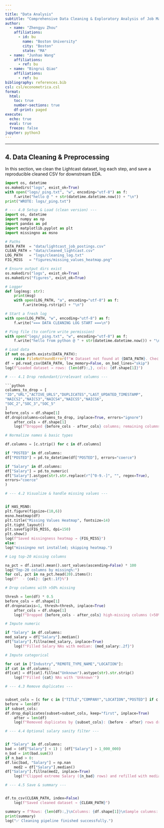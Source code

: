 ```yaml
---
---
title: "Data Analysis"
subtitle: "Comprehensive Data Cleaning & Exploratory Analysis of Job Market Trends"
author:
  - name: "Zhengyu Zhou"
    affiliations:
      - id: bu
        name: "Boston University"
        city: "Boston"
        state: "MA"
  - name: "Junhao Wang"
    affiliations:
      - ref: bu
  - name: "Bingrui Qiao"
    affiliations:
      - ref: bu
bibliography: references.bib
csl: csl/econometrica.csl
format:
  html:
    toc: true
    number-sections: true
    df-print: paged
execute:
  echo: true
  eval: true
  freeze: false
jupyter: python3
---
```




---

## 4. Data Cleaning & Preprocessing

In this section, we clean the Lightcast dataset, log each step, and save a reproducible cleaned CSV for downstream EDA.
```python
import os, datetime
os.makedirs("logs", exist_ok=True)
with open("logs/_ping.txt", "w", encoding="utf-8") as f:
    f.write("hello @ " + str(datetime.datetime.now()) + "\n")
print("WROTE: logs/_ping.txt")
```

```python
# --- 4.0 Setup & Load (clean version) ---
import os, datetime
import numpy as np
import pandas as pd
import matplotlib.pyplot as plt
import missingno as msno

# Paths
DATA_PATH  = "data/lightcast_job_postings.csv"
CLEAN_PATH = "data/cleaned_lightcast.csv"
LOG_PATH   = "logs/cleaning_log.txt"
FIG_MISS   = "figures/missing_values_heatmap.png"

# Ensure output dirs exist
os.makedirs("logs", exist_ok=True)
os.makedirs("figures", exist_ok=True)

# Logger
def log(msg: str):
    print(msg)
    with open(LOG_PATH, "a", encoding="utf-8") as f:
        f.write(msg.rstrip() + "\n")

# Start a fresh log
with open(LOG_PATH, "w", encoding="utf-8") as f:
    f.write("=== DATA CLEANING LOG START ===\n")

# Ping file (to confirm write permission)
with open("logs/_ping.txt", "w", encoding="utf-8") as f:
    f.write("hello from python @ " + str(datetime.datetime.now()) + "\n")

# Load data
if not os.path.exists(DATA_PATH):
    raise FileNotFoundError(f"❌ Dataset not found at {DATA_PATH}. Check path & working dir.")
df = pd.read_csv(DATA_PATH, low_memory=False, on_bad_lines="skip")
log(f"Loaded dataset → rows: {len(df):,}, cols: {df.shape[1]}")
```


```python
# --- 4.1 Drop redundant/irrelevant columns ---

```python
columns_to_drop = [
"ID","URL","ACTIVE_URLS","DUPLICATES","LAST_UPDATED_TIMESTAMP",
"NAICS2","NAICS3","NAICS4","NAICS5","NAICS6",
"SOC_2","SOC_3","SOC_5"
]
before_cols = df.shape[1]
df.drop(columns=columns_to_drop, inplace=True, errors="ignore")
    after_cols = df.shape[1]
    log(f"Dropped {before_cols - after_cols} columns; remaining columns: {after_cols}")

# Normalize names & basic types

df.columns = [c.strip() for c in df.columns]

if "POSTED" in df.columns:
df["POSTED"] = pd.to_datetime(df["POSTED"], errors="coerce")

if "Salary" in df.columns:
df["Salary"] = pd.to_numeric(
df["Salary"].astype(str).str.replace(r"[^0-9.-]", "", regex=True),
errors="coerce"
)
```

```python
# --- 4.2 Visualize & handle missing values ---


if HAS_MSNO:
plt.figure(figsize=(10,6))
msno.heatmap(df)
plt.title("Missing Values Heatmap", fontsize=14)
plt.tight_layout()
plt.savefig(FIG_MISS, dpi=150)
plt.show()
log(f"Saved missingness heatmap → {FIG_MISS}")
else:
log("missingno not installed; skipping heatmap.")

# Log top-20 missing columns

na_pct = df.isna().mean().sort_values(ascending=False) * 100
log("Top-20 columns by missing%:")
for col, pct in na_pct.head(20).items():
log(f"  - {col}: {pct:.1f}%")

# Drop columns with >50% missing

thresh = len(df) * 0.5
before_cols = df.shape[1]
df.dropna(axis=1, thresh=thresh, inplace=True)
    after_cols = df.shape[1]
    log(f"Dropped {before_cols - after_cols} high-missing columns (>50%). Remaining: {after_cols}")

# Impute numeric

if "Salary" in df.columns:
med_salary = df["Salary"].median()
df["Salary"].fillna(med_salary, inplace=True)
    log(f"Filled Salary NAs with median: {med_salary:.2f}")

# Impute categorical

for cat in ["Industry","REMOTE_TYPE_NAME","LOCATION"]:
if cat in df.columns:
df[cat] = df[cat].fillna("Unknown").astype(str).str.strip()
    log(f"Filled {cat} NAs with 'Unknown'")
```

```python
# --- 4.3 Remove duplicates ---


subset_cols = [c for c in ["TITLE","COMPANY","LOCATION","POSTED"] if c in df.columns]
before = len(df)
if subset_cols:
df.drop_duplicates(subset=subset_cols, keep="first", inplace=True)
    after = len(df)
    log(f"Removed duplicates by {subset_cols}: {before - after} rows dropped; remaining: {after}")
```

```python
# --- 4.4 Optional salary sanity filter ---


if "Salary" in df.columns:
bad = (df["Salary"] < 1) | (df["Salary"] > 1_000_000)
n_bad = int(bad.sum())
if n_bad > 0:
df.loc[bad, "Salary"] = np.nan
    med2 = df["Salary"].median()
df["Salary"].fillna(med2, inplace=True)
    log(f"Clipped extreme Salary ({n_bad} rows) and refilled with median {med2:.2f}")
```


```python
# --- 4.5 Save & summary ---


df.to_csv(CLEAN_PATH, index=False)
    log(f"Saved cleaned dataset → {CLEAN_PATH}")

summary = f"Rows: {len(df):,}\nColumns: {df.shape[1]}\nSample columns: {list(df.columns)[:12]}"
print(summary)
log("✅ Cleaning pipeline finished successfully.")
```

